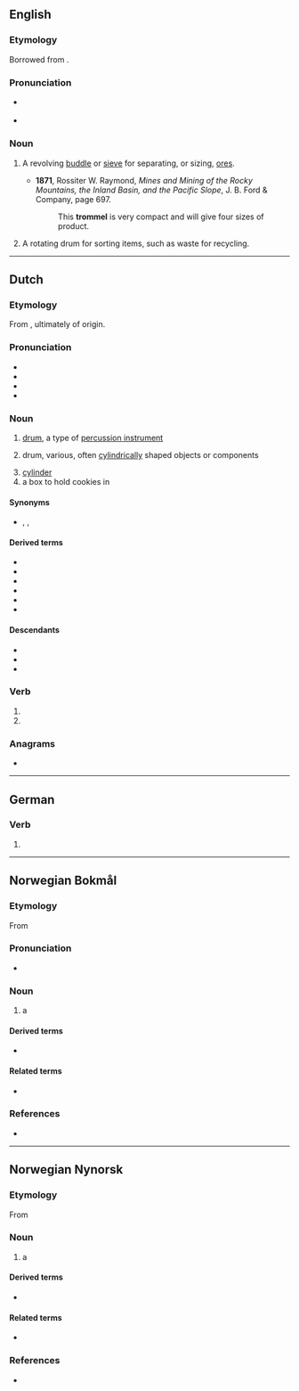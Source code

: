 {{also|Trommel}}
==English==

===Etymology===
Borrowed from {{bor|en|de|Trommel||drum}}.

===Pronunciation===
* {{a|RP}} {{IPA|en|/ˈtɹɒməl/}}
* {{rhymes|en|ɒməl|s=2}}

===Noun===
{{en-noun}}

# {{lb|en|mining}} A revolving [[buddle]] or [[sieve]] for separating, or sizing, [[ore]]s.
#* '''1871''', Rossiter W. Raymond, ''Mines and Mining of the Rocky Mountains, the Inland Basin, and the Pacific Slope'', J. B. Ford & Company, page 697.
#*: This '''trommel''' is very compact and will give four sizes of product.
# A rotating drum for sorting items, such as waste for recycling.

{{Webster 1913}}

----

==Dutch==

===Etymology===
From {{inh|nl|dum|trommel}}, ultimately of {{onomatopoeic|nl|title=imitative}} origin.

===Pronunciation===
* {{IPA|nl|/ˈtrɔ.məl/}}
* {{audio|nl|Nl-trommel.ogg|Audio}}
* {{hyphenation|nl|trom|mel}}
* {{rhymes|nl|ɔməl|s=2}}

===Noun===
{{nl-noun|f|g2=m|-s|trommeltje}}

# {{lb|nl|musical instruments}} [[drum]], a type of [[percussion instrument]]
# {{lb|nl|technology}} drum, various, often [[cylindrical]]ly shaped objects or components
# [[cylinder]] {{gloss|of a revolver}}
# a box to hold cookies in

====Synonyms====
* {{sense|music instrument}} {{l|nl|drum}}, {{l|nl|trom}}, {{l|nl|bong}}

====Derived terms====
* {{l|nl|broodjetrommel}}
* {{l|nl|koektrommel}}
* {{l|nl|verbandtrommel}}
* {{l|nl|trommelrem}}
* {{l|nl|trommelstok}}
* {{l|nl|trommelvlies}}

====Descendants====
* {{desc|brc|trombo}}
* {{desc|id|bor=1|tromol}}
* {{desc|pey|tromol}}

===Verb===
{{head|nl|verb form}}

# {{nl-verb form of|p=1|n=sg|t=pres|m=ind|trommelen}}
# {{nl-verb form of|m=imp|trommelen}}

===Anagrams===
* {{l|nl|rommelt}}

----

==German==

===Verb===
{{head|de|verb form}}

# {{verb form of|de|trommeln||1|s|pres|;|s|imp}}

----

==Norwegian Bokmål==
{{wikipedia|lang=nb}}

===Etymology===
From {{der|nb|de|Trommel}}

===Pronunciation===
* {{audio|de|De-trommel.ogg|Audio}}

===Noun===
{{nb-noun-m1||troml}}

# a {{l|en|drum}} {{q|e.g. brake drum, cable drum, rotating cylinder}}

====Derived terms====
* {{l|nb|tørketrommel}}

====Related terms====
* {{l|nb|tromme}}

===References===
* {{R:The Bokmål Dictionary}}

----

==Norwegian Nynorsk==

===Etymology===
From {{der|nn|de|Trommel}}

===Noun===
{{nn-noun-m1||troml}}

# a {{l|en|drum}} {{q|e.g. brake drum, cable drum, rotating cylinder}}

====Derived terms====
* {{l|nn|tørketrommel}}

====Related terms====
* {{l|nn|tromme}}

===References===
* {{R:The Nynorsk Dictionary}}